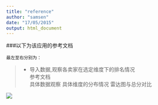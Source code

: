 ```yaml
---
title: "reference"
author: "samsen"
date: "17/05/2015"
output: html_document
---
```



###以下为该应用的参考文档  


`最左至右分别为：`

>-  导入数据,观察各卖家在选定维度下的排名情况  
    参考文档  
    具体数据观察
    具体维度的分布情况
    雷达图与总分对比
     

![](www/happy.png)